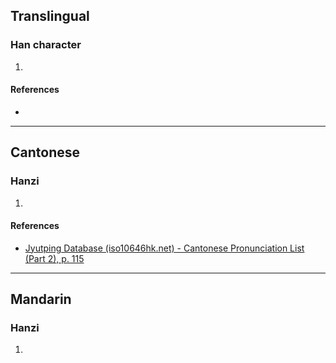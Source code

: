 {{character info/new}}
==Translingual==

===Han character===
{{Han char|rn=64|rad=手|as=07|sn=10|four=56014|canj=QWG|ids=⿰扌里}}

# {{defn|Han|sort=手07}}

====References====
* {{Han ref|kx=0434.230|dkj=12171|dj=0783.300|hdz=31881.060|uh=635A|ud=25434|bh=D1C7|bd=53703}}

----

==Cantonese==

===Hanzi===
{{yue-hanzi|jyut=[[zaai1]]|y=jaai1}}

# {{defn|lang=yue|sort=手07}}

====References====
* [http://www.iso10646hk.net/jp/document/download.jsp Jyutping Database (iso10646hk.net) - Cantonese Pronunciation List (Part 2), p. 115]

----

==Mandarin==

===Hanzi===
{{cmn-hanzi|pin=[[zhāi]] ([[zhai1]])|wg=chai<sup>1</sup>}}

# {{defn|lang=cmn|sort=手07}}